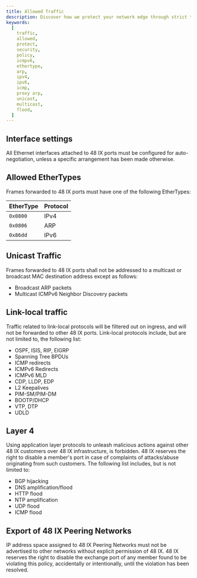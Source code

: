 ```yaml
---
title: Allowed Traffic
description: Discover how we protect your network edge through strict traffic policies.
keywords:
  [
    traffic,
    allowed,
    protect,
    security,
    policy,
    icmpv6,
    ethertype,
    arp,
    ipv4,
    ipv6,
    icmp,
    proxy arp,
    unicast,
    multicast,
    flood,
  ]
---
```


## Interface settings

All Ethernet interfaces attached to 48 IX ports must be configured for auto-negotiation, unless a specific arrangement has been made otherwise.

## Allowed EtherTypes

Frames forwarded to 48 IX ports must have one of the following EtherTypes:

| EtherType | Protocol |
| :-------- | :------- |
| `0x0800`  | IPv4     |
| `0x0806`  | ARP      |
| `0x86dd`  | IPv6     |

## Unicast Traffic

Frames forwarded to 48 IX ports shall not be addressed to a multicast or broadcast MAC destination address except as follows:

- Broadcast ARP packets
- Multicast ICMPv6 Neighbor Discovery packets

## Link-local traffic

Traffic related to link-local protocols will be filtered out on ingress, and will not be forwarded to other 48 IX ports. Link-local protocols include, but are not limited to, the following list:

- OSPF, ISIS, RIP, EIGRP
- Spanning Tree BPDUs
- ICMP redirects
- ICMPv6 Redirects
- ICMPv6 MLD
- CDP, LLDP, EDP
- L2 Keepalives
- PIM-SM/PIM-DM
- BOOTP/DHCP
- VTP, DTP
- UDLD

## Layer 4

Using application layer protocols to unleash malicious actions against other 48 IX customers over 48 IX infrastructure, is forbidden. 48 IX reserves the right to disable a member's port in case of complaints of attacks/abuse originating from such customers. The following list includes, but is not limited to:

- BGP hijacking
- DNS amplification/flood
- HTTP flood
- NTP amplification
- UDP flood
- ICMP flood

## Export of 48 IX Peering Networks

IP address space assigned to 48 IX Peering Networks must not be advertised to other networks without explicit permission of 48 IX. 48 IX reserves the right to disable the exchange port of any member found to be violating this policy, accidentally or intentionally, until the violation has been resolved.
